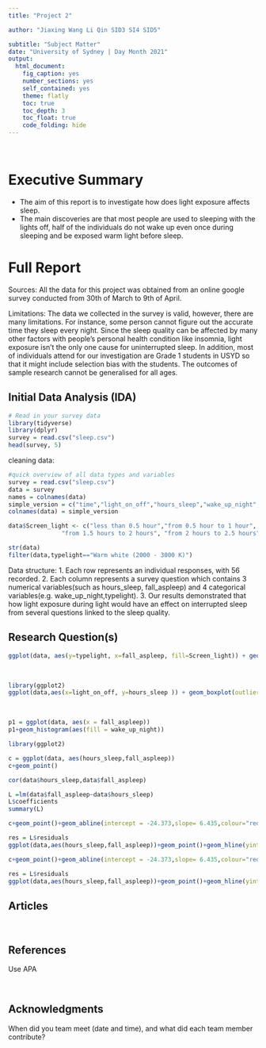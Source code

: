 ```yaml
---
title: "Project 2"

author: "Jiaxing Wang Li Qin SID3 SI4 SID5"

subtitle: "Subject Matter"
date: "University of Sydney | Day Month 2021"
output:
  html_document:
    fig_caption: yes
    number_sections: yes
    self_contained: yes
    theme: flatly
    toc: true
    toc_depth: 3
    toc_float: true
    code_folding: hide
---
```


<br>

# Executive Summary
- The aim of this report is to investigate how does light exposure affects sleep.
- The main discoveries are that most people are used to sleeping with the lights off, half of the individuals do not wake up even once during sleeping and be exposed warm light before sleep.
<br>

# Full Report

Sources:
All the data for this project was obtained from an online google survey conducted from 30th of March to 9th of April.

Limitations:
The data we collected in the survey is valid, however, there are many limitations. For instance, some person cannot figure out the accurate time they sleep every night. Since the sleep quality can be affected by many other factors with people's personal health condition like insomnia, light exposure isn't the only one cause for uninterrupted sleep. 
In addition, most of individuals attend for our investigation are Grade 1 students in USYD so that it might include selection bias with the students. The outcomes of sample research cannot be generalised for all ages.



## Initial Data Analysis (IDA)

```r
# Read in your survey data
library(tidyverse)
library(dplyr)
survey = read.csv("sleep.csv")
head(survey, 5)
```
cleaning data:
```r
#quick overview of all data types and variables
survey = read.csv("sleep.csv")
data = survey
names = colnames(data)
simple_version = c("time","light_on_off","hours_sleep","wake_up_night","Screen_light","typelight","fall_aspleep","sleep_satis")
colnames(data) = simple_version

data$Screen_light <- c("less than 0.5 hour","from 0.5 hour to 1 hour", "from 1 hours to 1.5 hours",
               "from 1.5 hours to 2 hours", "from 2 hours to 2.5 hours","from 2.5 hours to 3 hours")

str(data)
filter(data,typelight=="Warm white (2000 - 3000 K)")

```

Data structure:
1. Each row represents an individual responses, with 56 recorded.
2. Each column represents a survey question which contains 3 numerical variables(such as hours_sleep, fall_aspleep) and 4 categorical variables(e.g. wake_up_night,typelight). 
3. Our results demonstrated that how light exposure during light would have an effect on interrupted sleep from several questions linked to the sleep quality.



## Research Question(s)
```r

ggplot(data, aes(y=typelight, x=fall_aspleep, fill=Screen_light)) + geom_boxplot() + xlab("sleep time") + scale_fill_brewer(palette="BuGn") + ggtitle("s")

```

<br>
```r

library(ggplot2)
ggplot(data,aes(x=light_on_off, y=hours_sleep )) + geom_boxplot(outlier.colour = "green", outlier.size = 3) + xlab("With light on or not") + ylab("Hours of sleep") + ggtitle("Light affect sleep hours")
```

<br>
```r
p1 = ggplot(data, aes(x = fall_aspleep))
p1+geom_histogram(aes(fill = wake_up_night))
```

```r
library(ggplot2)

c = ggplot(data, aes(hours_sleep,fall_aspleep))
c+geom_point()
```
```r
cor(data$hours_sleep,data$fall_aspleep)
```
```r
L =lm(data$fall_aspleep~data$hours_sleep)
L$coefficients
summary(L)
```
```r

c+geom_point()+geom_abline(intercept = -24.373,slope= 6.435,colour="red")+geom_smooth(method = "lm") +ggtitle("Relationship between hours of sleep and time to fall asleep")
```
```r
res = L$residuals
ggplot(data,aes(hours_sleep,fall_aspleep))+geom_point()+geom_hline(yintercept = 30,colour="red")

c+geom_point()+geom_abline(intercept = -24.373,slope= 6.435,colour="red")
```
```r
res = L$residuals
ggplot(data,aes(hours_sleep,fall_aspleep))+geom_point()+geom_hline(yintercept = 30,colour="red")

```

## Articles

<br>

## References
Use APA

<br>

## Acknowledgments
When did you team meet (date and time), and what did each team member contribute?




